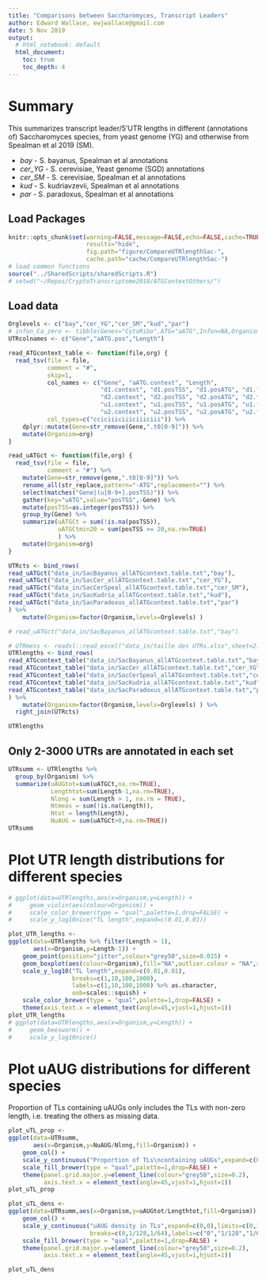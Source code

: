 ```yaml
---
title: "Comparisons between Saccharomyces, Transcript Leaders"
author: Edward Wallace, ewjwallace@gmail.com
date: 5 Nov 2019
output:
  # html_notebook: default
  html_document:
    toc: true
    toc_depth: 4
---
```


# Summary

This summarizes transcript leader/5'UTR lengths in different (annotations of) Saccharomyces species, from yeast genome (YG) and otherwise from Spealman et al 2019 (SM).

* *bay* - S. bayanus, Spealman et al annotations
* *cer_YG* - S. cerevisiae, Yeast genome (SGD) annotations
* *cer_SM* - S. cerevisiae, Spealman et al annotations
* *kud* - S. kudriavzevii, Spealman et al annotations
* *par* - S. paradoxus, Spealman et al annotations
    
## Load Packages

```r
knitr::opts_chunk$set(warning=FALSE,message=FALSE,echo=FALSE,cache=TRUE,
                      results="hide",
                      fig.path="figure/CompareUTRlengthSac-",
                      cache.path="cache/CompareUTRlengthSac-")
# load common functions
source("../SharedScripts/sharedScripts.R")
# setwd("~/Repos/CryptoTranscriptome2018/ATGContextOthers/")
```

## Load data

```r
Orglevels <- c("bay","cer_YG","cer_SM","kud","par")
# infon_Ca_zero <- tibble(Genes="CytoRibo",ATG="aATG",Infon=NA,Organism="Ca")
UTRcolnames <- c("Gene","aATG.pos","Length")

read_ATGcontext_table <- function(file,org) {
  read_tsv(file = file,
           comment = "#",
           skip=1,
           col_names <- c("Gene", "aATG.context", "Length", 
                          "d1.context", "d1.posTSS", "d1.posATG", "d1.frame", 
                          "d2.context", "d2.posTSS", "d2.posATG", "d2.frame", 
                          "u1.context", "u1.posTSS", "u1.posATG", "u1.frame", 
                          "u2.context", "u2.posTSS", "u2.posATG", "u2.frame" ),
           col_types=c("cciciiiciiiciiiciii")) %>%
    dplyr::mutate(Gene=str_remove(Gene,".t0[0-9]")) %>%
    mutate(Organism=org)
}

read_uATGct <- function(file,org) {
  read_tsv(file = file,
           comment = "#") %>%
    mutate(Gene=str_remove(gene,".t0[0-9]")) %>%
    rename_all(str_replace,pattern="-ATG",replacement="") %>%
    select(matches("Gene|(u[0-9+].posTSS)")) %>%
    gather(key="uATG",value="posTSS",-Gene) %>%
    mutate(posTSS=as.integer(posTSS)) %>%
    group_by(Gene) %>%
    summarize(uATGCt = sum(!is.na(posTSS)),
              uATGCtmin20 = sum(posTSS >= 20,na.rm=TRUE)
              ) %>%
    mutate(Organism=org)
}

UTRcts <- bind_rows(
read_uATGct("data_in/SacBayanus_allATGcontext.table.txt","bay"),
read_uATGct("data_in/SacCer_allATGcontext.table.txt","cer_YG"),
read_uATGct("data_in/SacCerSpeal_allATGcontext.table.txt","cer_SM"),
read_uATGct("data_in/SacKudria_allATGcontext.table.txt","kud"),
read_uATGct("data_in/SacParadoxus_allATGcontext.table.txt","par")
) %>%
    mutate(Organism=factor(Organism,levels=Orglevels) )

# read_uATGct("data_in/SacBayanus_allATGcontext.table.txt","bay")

# UTRmess <- readxl::read_excel("data_in/taille des UTRs.xlsx",sheet=2)
UTRlengths <- bind_rows(
read_ATGcontext_table("data_in/SacBayanus_allATGcontext.table.txt","bay"),
read_ATGcontext_table("data_in/SacCer_allATGcontext.table.txt","cer_YG"),
read_ATGcontext_table("data_in/SacCerSpeal_allATGcontext.table.txt","cer_SM"),
read_ATGcontext_table("data_in/SacKudria_allATGcontext.table.txt","kud"),
read_ATGcontext_table("data_in/SacParadoxus_allATGcontext.table.txt","par")
) %>%
    mutate(Organism=factor(Organism,levels=Orglevels) ) %>%
  right_join(UTRcts)

UTRlengths


```

## Only 2-3000 UTRs are annotated in each set

```r
UTRsumm <- UTRlengths %>%
  group_by(Organism) %>%
  summarize(uAUGtot=sum(uATGCt,na.rm=TRUE),
            Lengthtot=sum(Length-1,na.rm=TRUE),
            Nlong = sum(Length > 1, na.rm = TRUE), 
            Ntmeas = sum(!is.na(Length)),
            Ntot = length(Length),
            NuAUG = sum(uATGCt>0,na.rm=TRUE))
UTRsumm
```

# Plot UTR length distributions for different species

```r

# ggplot(data=UTRlengths,aes(x=Organism,y=Length)) + 
#     geom_violin(aes(colour=Organism)) +
#     scale_color_brewer(type = "qual",palette=1,drop=FALSE) +
#     scale_y_log10nice("TL length",expand=c(0.01,0.01))

plot_UTR_lengths <- 
ggplot(data=UTRlengths %>% filter(Length > 1),
       aes(x=Organism,y=Length-1)) + 
    geom_point(position="jitter",colour="grey50",size=0.015) + 
    geom_boxplot(aes(colour=Organism),fill="NA",outlier.colour = "NA",size=0.8) +
    scale_y_log10("TL length",expand=c(0.01,0.01),
                  breaks=c(1,10,100,1000),
                  labels=c(1,10,100,1000) %>% as.character,
                  oob=scales::squish) +
    scale_color_brewer(type = "qual",palette=1,drop=FALSE) + 
    theme(axis.text.x = element_text(angle=45,vjust=1,hjust=1))
plot_UTR_lengths
# ggplot(data=UTRlengths,aes(x=Organism,y=Length)) + 
#     geom_beeswarm() +
#     scale_y_log10nice()
```


# Plot uAUG distributions for different species

Proportion of TLs containing uAUGs only includes the TLs with non-zero length, i.e. treating the others as missing data.

```r


plot_uTL_prop <- 
ggplot(data=UTRsumm,
       aes(x=Organism,y=NuAUG/Nlong,fill=Organism)) + 
    geom_col() +
    scale_y_continuous("Proportion of TLs\ncontaining uAUGs",expand=c(0,0),limits=c(0,1)) +
    scale_fill_brewer(type = "qual",palette=1,drop=FALSE) +
    theme(panel.grid.major.y=element_line(colour="grey50",size=0.2),
          axis.text.x = element_text(angle=45,vjust=1,hjust=1))
plot_uTL_prop

plot_uTL_dens <-
ggplot(data=UTRsumm,aes(x=Organism,y=uAUGtot/Lengthtot,fill=Organism)) +
    geom_col() +
    scale_y_continuous("uAUG density in TLs",expand=c(0,0),limits=c(0,1/64),
                       breaks=c(0,1/128,1/64),labels=c("0","1/128","1/64")) +
    scale_fill_brewer(type = "qual",palette=1,drop=FALSE) +
    theme(panel.grid.major.y=element_line(colour="grey50",size=0.2),
          axis.text.x = element_text(angle=45,vjust=1,hjust=1))

plot_uTL_dens
```





